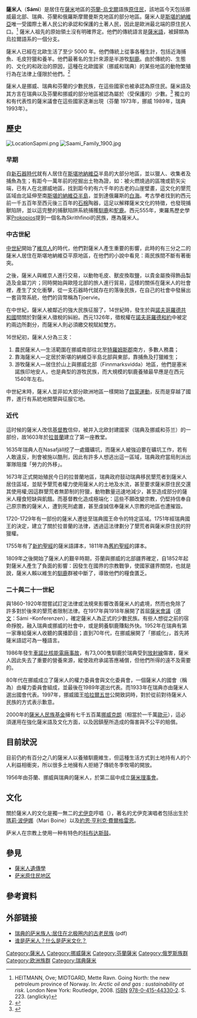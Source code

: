 {{RoughTranslation}}
{{ethnic group
|group=萨米人
|image=[[File:Sami_flag.svg|200px]]<br />[[萨米旗|萨米人旗帜]]
|poptotal=80,000-100,000
|popplace={{flagcountry|Finland}}、{{flagcountry|Norway}}、{{flagcountry|Sweden}}、{{flagcountry|Russia}}
|rels={{le|莱斯塔迪乌斯教派|Laestadianism}}、[[基督教|基督教]][[信义宗|信义宗]]、[[东正教|东正教]]、[[巫覡宗敎|巫覡宗敎]]
|langs=[[萨米语|萨米语]]、[[瑞典语|瑞典语]]、[[挪威语|挪威语]]、[[芬兰语|芬兰语]]、[[俄语|俄语]]
|related=
}}
'''薩米人'''（'''Sámi'''）是居住在[[薩米_(地區)|薩米]]地區的[[芬蘭-烏戈爾語族|芬蘭-烏戈爾]]語族[[原住民|原住民]]，該地區今天包括挪威最北部、瑞典、芬蘭和俄羅斯摩爾曼斯克地區的部分地區。薩米人是[[斯堪的納維亞|斯堪的納維亞]]唯一受國際土著人民公約承認和保護的土著人民，因此是歐洲最北端的原住民人口。<ref>HEITMANN, Ove; MIDTGARD, Mette Ravn. Going North: the new petroleum province of Norway. In: ''Arctic oil and gas : sustainability at risk''. London New York: Routledge, 2008. [[International_Standard_Book_Number|ISBN]] [[Speciální:Zdroje_knih/978-0-415-44330-2|978-0-415-44330-2]]. S. 223. (anglicky)</ref> 薩米人祖先的原始領土沒有明確界定。他們的傳統語言是[[薩米語|薩米語]]，被歸類為烏拉爾語系的一個分支。

薩米人已經在北歐生活了至少 5000 年。他們傳統上從事各種生計，包括近海捕魚、毛皮狩獵和養羊。他們最著名的生計來源是半游牧[[馴鹿|馴鹿]]。由於傳統的、生態的、文化的和政治的原因，這種在北歐國家（挪威和瑞典）的某些地區的動物繁殖行為在法律上僅限於他們。<ref>{{Cite web|title=Reindeer husbandry – an exclusive Sámi livelihood in Norway|url=https://web.archive.org/web/20070927172745/http://www.galdu.org/govat/doc/eng_reindeer.pdf|access-date=2022-01-05|work=web.archive.org}}</ref> 

薩米人是挪威、瑞典和芬蘭的少數民族，在這些國家也被承認為原住民。薩米語及其方言在瑞典以及芬蘭和挪威的部分地區被認為屬於（受保護的）少數。<ref>{{Cite web|title=Förvaltningskommuner|url=https://www.sametinget.se/24399|access-date=2022-01-05|work=Sametinget|language=sv}}</ref> 獨立的和有代表性的薩米議會在這些國家逐漸出現（芬蘭 1973年，挪威 1989年，瑞典 1993年）。

== 歷史 ==
[[File:LocationSapmi.png|thumb]]
[[File:Saami_Family_1900.jpg|thumb]]

=== 早期 ===
自[[新石器時代|新石器時代]]就有人居住在[[斯堪地納維亞|斯堪地納維亞]]半島的大部分地區，並以獵人、收集者及捕魚為生；有距今一萬年前的挖掘出土物為證，如：被火燃燒過的區塊或箭矢尖端，已有人在北挪威地區，找到距今約有六千年的古老的山崖壁畫，這文化的墾荒區域由北延伸至南[[斯堪的納維亞半島|斯堪的納維亞半島]]，並到達俄羅斯的[[白海|白海]]。考古學者找到約西元前一千五百年至西元後三百年的[[石棉|石棉]]陶器，這足以解釋薩米文化的特徵，也發現捕獸陷阱，並以這完整的捕獸陷阱系統捕獲[[馴鹿|馴鹿]]和[[駝鹿|駝鹿]]。西元555年，東羅馬歷史學家[[Prokopios|Prokopios]]提到一個名為Skrithfinoi的民族，應為薩米人。

=== 中古世紀 ===
[[中世紀|中世紀]]開始了[[維京人|維京人]]的時代，他們對薩米人產生重要的影響，此時的有三分之二的薩米人居住在斯堪地納維亞平原地區，在他們的小說中看見：兩民族間不斷有著衝突。

之後，薩米人與維京人進行交易，以動物毛皮、獸皮換取鹽，以貴金屬換得飾品製造及金屬刀片；同時開始與歐陸北部的旅人進行貿易，這樣的關係在薩米人的社會裡，產生了文化衝擊，從一支石器時代就存在的落後民族，在自己的社會中發展出一套貨幣系統，他們的貨幣稱為Tjoervie。

在中世紀，薩米人被鄰近的強大民族征服了，14世紀時，發生於{{le|挪威帝國|Kingdom of Norway (872–1397)}}與[[諾夫哥羅德共和國|諾夫哥羅德共和國]]間關於對薩米人徵稅的糾紛。西元1326年，徵稅權在[[諾夫哥羅德和約|諾夫哥羅德和約]]中被定約兩边所劃分，而薩米人則必須繳交稅賦給雙方。

16世紀初，薩米人分為三支：
# 農民薩米人—生活範圍在挪威南部往北至[[特羅姆斯郡|特羅姆斯郡]]南方，多數人務農；
# 靠海薩米人—定居於斯堪的納維亞半島北部與東部，靠捕魚及打獵維生；
# 游牧薩米人—居住於山上與挪威北部（Finnmarksvidda）地區，他們是塞米諾族印地安人，也是典型的游牧民族，而大規模的馴鹿養殖最早應是在西元1540年左右。

中世紀末時，薩米人並非如大部分歐洲地區一樣開始了[[啟蒙運動|啟蒙運動]]，反而是穿越了國界，進行有系統地開墾與征服它地。

=== 近代 ===
這时候的薩米人改信[[基督教|基督教]]信仰，被并入北欧封建國家（瑞典及挪威和芬兰）的一部份，故1603年於[[拉普蘭|拉普蘭]]建立了第一座教堂。

1635年瑞典人在Nasafjäll挖了一處鐵礦坑，而薩米人被強迫要在礦坑工作，若有人敢違反，則會被施以酷刑，因此有許多人想逃出這一區域，瑞典政府當局則派出軍隊阻擋「勞力的外移」。 

1673年正式開始殖民今日的拉普蘭地區，瑞典政府鼓动瑞典移民墾荒者到薩米人居住區域，並賦予墾荒者權力使用薩米人的土地及水流，甚至要求薩米原住民交還其使用權;因這群墾荒者無節制的狩獵，動物數量迅速地減少，甚至造成部分的薩米人糧食短缺與飢餓。而基督教化造成極端化：這些不願改變宗教，仍堅持信奉自己原宗教的薩米人，遭到死刑處置，甚至虔誠信奉薩米人宗教的地區也遭摧毀。

1720-1729年有一部份的薩米人遷徙至瑞典國王命令的特定區域。1751年經瑞典國王的決定，建立了關於拉普蘭的法律，透過這法律劃分了墾荒者與薩米原住民的狩獵權。

1755年有了[[新約聖經|新約聖經]]的薩米語譯本，1811年為[[舊約聖經|舊約聖經]]的譯本。

1809年之後開始了薩米人的艱辛時期，芬蘭與挪威的北部疆界確定，自1852年起對薩米人產生了負面的影響：因發生在國界的宗教戰爭，使國家疆界關閉，也就是說，薩米人賴以維生的[[馴鹿|馴鹿]]群被中斷了，導致他們的糧食匱乏。

=== 二十與二十一世紀 ===
與1860-1920年間嘗試訂定法律或法規來影響改善薩米人的處境，然而也免除了許多對於後來的墾荒者限制法律。在1917年與1918年展開了首屆[[薩米會議|薩米會議]]（[[德文|德文]]：Sámi –Konferenzen），確定薩米人為正式的少數民族。有些人想從之前的宿命掙脫，融入瑞典或挪威的社會中，或是飼養馴鹿賺點外快。1952年在瑞典有第一家專給薩米人收聽的廣播節目；直到70年代，在挪威展開了「挪威化」，首先將薩米語認可為一種語言。 

1986年發生[[車諾比核能電廠事故|車諾比核能電廠事故]]，有73,000隻馴鹿於瑞典受到[[放射線|放射線]]傷害，薩米人因此失去了重要的營養來源，縱使政府承諾答應補償，但他們所得的遠不及需要的。

80年代在挪威成立了薩米人的權力委員會與文化委員會，一個薩米人的國會（稱為{{lang|smi|Sámediggi/Sámedigge/Saemiedigkie/Sää́mtéǧǧ}}）由權力委員會組成，並最後在1989年選出代表。而1933年在瑞典亦由薩米人選出國會代表。1997年，挪威國王[[哈拉爾五世|哈拉爾五世]]公開致詞時，對於從前對待薩米人民族的方式表示歉意。

2000年的[[薩米人民族基金|薩米人民族基金]]擁有七千五百萬[[挪威克朗|挪威克朗]]（相當於一千萬[[歐元|歐元]]），這必須運用在強化薩米語及文化方面，以及因鎮壓所造成的傷害與不公平的賠償。

== 目前狀況 ==
目前仍約有百分之八的薩米人以養殖馴鹿維生，但這種生活方式到土地持有人的个人利益相衝突，所以很多土地擁有人拒絕了傳統冬季牧場的開放。

1956年由芬蘭、挪威與瑞典的薩米人，於第二屆{{le|薩米會議|Sámi Conference}}中成立[[薩米理事會|薩米理事會]]。

== 文化 ==
關於薩米人的文化是獨一無二的[[尤伊克|尤伊克]]哼唱（{{lang-sme|Joik}}），著名的尤伊克演唱者包括出生於[[瑪莉·波伊娜|瑪莉·波伊娜]]（Mari Boine）以及[[約恩·亨利克·費爾格雷恩|約恩·亨利克·費爾格雷恩]]。

萨米人在宗教上使用一种有特色的[[科布达斯鼓|科布达斯鼓]]。

== 參見 ==
* [[薩米人遺傳學|薩米人遺傳學]]
* [[萨米原住民地区|萨米原住民地区]]

== 參考資料 ==
{{Reflist|30em}}

== 外部链接 ==
{{Commons category|Sami people}}
* [https://sweden.se/wp-content/uploads/2013/10/Sami-in-Sweden-Chinese-low-resolution.pdf 瑞典的萨米族人:居住在北极圈内的古老民族] (pdf)
* [https://www.saariselansanomat.fi/uutiset-6.269.1709406.97ee05b3ea 谁是萨米人？什么是萨米文化？]

{{Uralic peoples}}
{{俄羅斯民族}}
{{Authority control}}

{{DEFAULTSORT:Sami}}
[[Category:薩米人|Category:薩米人]]
[[Category:挪威薩米|Category:挪威薩米]]
[[Category:芬蘭薩米|Category:芬蘭薩米]]
[[Category:俄罗斯族群|Category:俄罗斯族群]]
[[Category:欧洲族群|Category:欧洲族群]]
[[Category:瑞典薩米|Category:瑞典薩米]]